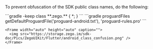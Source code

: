 
To prevent obfuscation of the SDK public class names, do the following:

<Steps>
  <Step title="In your project's `your_project > android > app` folder, create a `proguard-rules.pro` file with the following content as shown below">
    ```gradle
    -keep class **.zego.** { *; }
    ```
  </Step>
  <Step title="Add the following config code to the `release` part of the `your_project/android/app/build.gradle` file">
    ```gradle
    proguardFiles getDefaultProguardFile('proguard-android.txt'), 'proguard-rules.pro'
    ```

    <Frame width="auto" height="auto" caption="">
      <img src="https://storage.zego.im/sdk-doc/Pics/ZegoUIKit/Flutter/android_class_confusion.png" />
    </Frame>
  </Step>
</Steps>